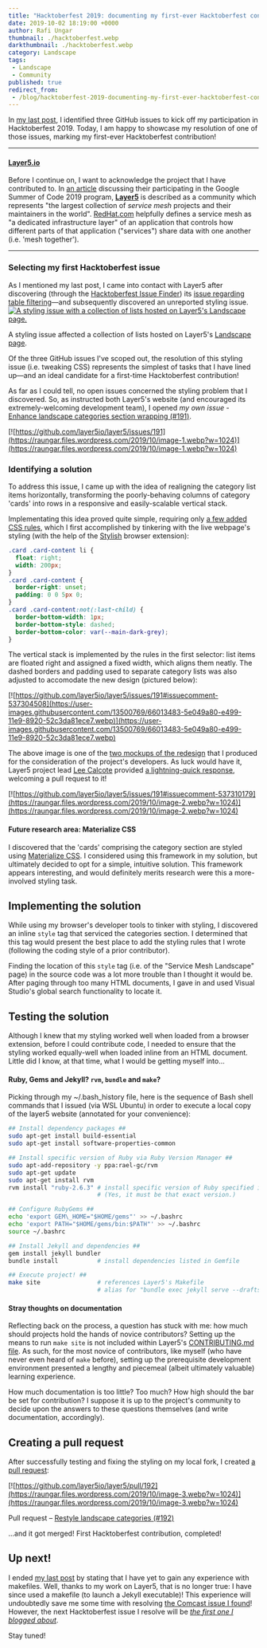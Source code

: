 ```yaml
---
title: "Hacktoberfest 2019: documenting my first-ever Hacktoberfest contribution"
date: 2019-10-02 18:19:00 +0000
author: Rafi Ungar
thumbnail: ./hacktoberfest.webp
darkthumbnail: ./hacktoberfest.webp
category: Landscape
tags:
 - Landscape
 - Community
published: true
redirect_from:
 - /blog/hacktoberfest-2019-documenting-my-first-ever-hacktoberfest-contribution/
---
```





<BlogWrapper>

In [my last post](https://raungar.wordpress.com/2019/09/27/planning-for-hacktoberfest-2019/), I identified three GitHub issues to kick off my participation in Hacktoberfest 2019. Today, I am happy to showcase my resolution of one of those issues, marking my first-ever Hacktoberfest contribution!

* * *

#### [Layer5.io](https://github.com/layer5io/layer5)

Before I continue on, I want to acknowledge the project that I have contributed to. In [an article](/programs/gsod) discussing their participating in the Google Summer of Code 2019 program, [**Layer5**](https://github.com/layer5io/layer5) is described as a community which represents "the largest collection of _service mesh_ projects and their maintainers in the world". [RedHat.com](https://www.redhat.com/en/topics/microservices/what-is-a-service-mesh) helpfully defines a service mesh as "a dedicated infrastructure layer" of an application that controls how different parts of that application ("services") share data with one another (i.e. 'mesh together').

* * *

### Selecting my first Hacktoberfest issue

As I mentioned my last post, I came into contact with Layer5 after discovering (through the [Hacktoberfest Issue Finder](https://hacktoberfest-finder.netlify.com/)) its [issue regarding table filtering](https://github.com/layer5io/layer5/issues/65)—and subsequently discovered an unreported styling issue. [![A styling issue with a collection of lists hosted on Layer5's Landscape page.](https://user-images.githubusercontent.com/13500769/66007380-2d643700-e480-11e9-8bda-e81dd0e166d9.webp)](https://user-images.githubusercontent.com/13500769/66007380-2d643700-e480-11e9-8bda-e81dd0e166d9.webp)

A styling issue affected a collection of lists hosted on Layer5's [Landscape page](https://layer5.io/landscape).

Of the three GitHub issues I've scoped out, the resolution of this styling issue (i.e. tweaking CSS) represents the simplest of tasks that I have lined up—and an ideal candidate for a first-time Hacktoberfest contribution!

As far as I could tell, no open issues concerned the styling problem that I discovered. So, as instructed both Layer5's website (and encouraged its extremely-welcoming development team), I opened _my own issue_ - [Enhance landscape categories section wrapping (#191)](https://github.com/layer5io/layer5/issues/191).

[![https://github.com/layer5io/layer5/issues/191](https://raungar.files.wordpress.com/2019/10/image-1.webp?w=1024)](https://raungar.files.wordpress.com/2019/10/image-1.webp?w=1024)

### Identifying a solution

To address this issue, I came up with the idea of realigning the category list items horizontally, transforming the poorly-behaving columns of category 'cards' into rows in a responsive and easily-scalable vertical stack.

Implementating this idea proved quite simple, requiring only [a few added CSS rules](https://github.com/layer5io/layer5/issues/191#issuecomment-537304508), which I first accomplished by tinkering with the live webpage's styling (with the help of the [Stylish](https://addons.mozilla.org/en-US/firefox/addon/stylish/) browser extension):


```css
.card .card-content li {
  float: right;
  width: 200px;
}
.card .card-content {
  border-right: unset;
  padding: 0 0 5px 0;
}
.card .card-content:not(:last-child) {
  border-bottom-width: 1px;
  border-bottom-style: dashed;
  border-bottom-color: var(--main-dark-grey);
}
```

The vertical stack is implemented by the rules in the first selector: list items are floated right and assigned a fixed width, which aligns them neatly. The dashed borders and padding used to separate category lists was also adjusted to accomodate the new design (pictured below):

[![https://github.com/layer5io/layer5/issues/191#issuecomment-537304508](https://user-images.githubusercontent.com/13500769/66013483-5e049a80-e499-11e9-8920-52c3da81ece7.webp)](https://user-images.githubusercontent.com/13500769/66013483-5e049a80-e499-11e9-8920-52c3da81ece7.webp)

The above image is one of the [two mockups of the redesign](https://github.com/layer5io/layer5/issues/191#issuecomment-537304508) that I produced for the consideration of the project's developers. As luck would have it, Layer5 project lead [Lee Calcote](https://github.com/leecalcote) provided [a lightning-quick response](https://github.com/layer5io/layer5/issues/191#issuecomment-537310179), welcoming a pull request to it!

[![https://github.com/layer5io/layer5/issues/191#issuecomment-537310179](https://raungar.files.wordpress.com/2019/10/image-2.webp?w=1024)](https://raungar.files.wordpress.com/2019/10/image-2.webp?w=1024)

#### Future research area: Materialize CSS

I discovered that the 'cards' comprising the category section are styled using [Materialize CSS](https://materializecss.com/). I considered using this framework in my solution, but ultimately decided to opt for a simple, intuitive solution. This framework appears interesting, and would definitely merits research were this a more-involved styling task.

## Implementing the solution

While using my browser's developer tools to tinker with styling, I discovered an inline `style` tag that serviced the categories section. I determined that this tag would present the best place to add the styling rules that I wrote (following the coding style of a prior contributor).

Finding the location of this `style` tag (i.e. of the "Service Mesh Landscape" page) in the source code was a lot more trouble than I thought it would be. After paging through too many HTML documents, I gave in and used Visual Studio's global search functionality to locate it.

## Testing the solution

Although I knew that my styling worked well when loaded from a browser extension, before I could contribute code, I needed to ensure that the styling worked equally-well when loaded inline from an HTML document. Little did I know, at that time, what I would be getting myself into...

#### Ruby, Gems and Jekyll? `rvm`, `bundle` and `make`?

Picking through my ~/.bash\_history file, here is the sequence of Bash shell commands that I issued (via WSL Ubuntu) in order to execute a local copy of the layer5 website (annotated for your convenience):
```sh
## Install dependency packages ##
sudo apt-get install build-essential
sudo apt-get install software-properties-common

## Install specific version of Ruby via Ruby Version Manager ##
sudo apt-add-repository -y ppa:rael-gc/rvm
sudo apt-get update
sudo apt-get install rvm
rvm install "ruby-2.6.3" # install specific version of Ruby specified in Layer5's Gemfile
                         # (Yes, it must be that exact version.)

## Configure RubyGems ##
echo 'export GEM\_HOME="$HOME/gems"' >> ~/.bashrc
echo 'export PATH="$HOME/gems/bin:$PATH"' >> ~/.bashrc
source ~/.bashrc

## Install Jekyll and dependencies ##
gem install jekyll bundler
bundle install           # install dependencies listed in Gemfile

## Execute project! ##
make site                # references Layer5's Makefile
                         # alias for "bundle exec jekyll serve --drafts --livereload"
```
#### Stray thoughts on documentation

Reflecting back on the process, a question has stuck with me: how much should projects hold the hands of novice contributors? Setting up the means to run `make site` is not included within Layer5's [CONTRIBUTING.md file](https://github.com/layer5io/layer5/blob/master/CONTRIBUTING.md). As such, for the most novice of contributors, like myself (who have never even heard of `make` before), setting up the prerequisite development environment presented a lengthy and piecemeal (albeit ultimately valuable) learning experience.

How much documentation is too little? Too much? How high should the bar be set for contribution? I suppose it is up to the project's community to decide upon the answers to these questions themselves (and write documentation, accordingly).

## Creating a pull request

After successfully testing and fixing the styling on my local fork, I created [a pull request](https://github.com/layer5io/layer5/pull/192):

[![https://github.com/layer5io/layer5/pull/192](https://raungar.files.wordpress.com/2019/10/image-3.webp?w=1024)](https://raungar.files.wordpress.com/2019/10/image-3.webp?w=1024)

Pull request – [Restyle landscape categories (#192)](https://github.com/layer5io/layer5/pull/192)

...and it got merged! First Hacktoberfest contribution, completed!

## Up next!

I ended [my last post](https://raungar.wordpress.com/2019/09/27/planning-for-hacktoberfest-2019/) by stating that I have yet to gain any experience with makefiles. Well, thanks to my work on Layer5, that is no longer true: I have since used a makefile (to launch a Jekyll executable)! This experience will undoubtedly save me some time with resolving [the Comcast issue I found](https://github.com/Comcast/RestfulHttpsProxy/issues/5)! However, the next Hacktoberfest issue I resolve will be [_the first one I blogged about_](https://github.com/layer5io/layer5/issues/65).

Stay tuned!


</BlogWrapper>
